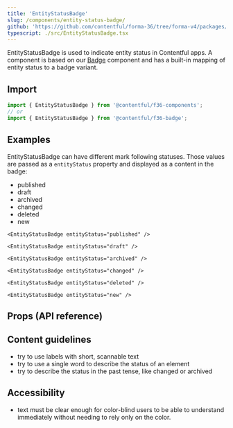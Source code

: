 ```yaml
---
title: 'EntityStatusBadge'
slug: /components/entity-status-badge/
github: 'https://github.com/contentful/forma-36/tree/forma-v4/packages/components/badge'
typescript: ./src/EntityStatusBadge.tsx
---
```



EntityStatusBadge is used to indicate entity status in Contentful apps. A component is based on our [Badge](../components/badge) component and has a built-in mapping of entity status to a badge variant.

## Import

```jsx static=true
import { EntityStatusBadge } from '@contentful/f36-components';
// or
import { EntityStatusBadge } from '@contentful/f36-badge';
```

## Examples

EntityStatusBadge can have different mark following statuses. Those values are passed as a `entityStatus` property and displayed as a content in the badge:

- published
- draft
- archived
- changed
- deleted
- new

```tsx
<EntityStatusBadge entityStatus="published" />
```

```tsx
<EntityStatusBadge entityStatus="draft" />
```

```tsx
<EntityStatusBadge entityStatus="archived" />
```

```tsx
<EntityStatusBadge entityStatus="changed" />
```

```tsx
<EntityStatusBadge entityStatus="deleted" />
```

```tsx
<EntityStatusBadge entityStatus="new" />
```

## Props (API reference)

<Props
  of="EntityStatusBadge"
  storybookPath="/story/components-entitystatusbadge"
/>

## Content guidelines

- try to use labels with short, scannable text
- try to use a single word to describe the status of an element
- try to describe the status in the past tense, like changed or archived

## Accessibility

- text must be clear enough for color-blind users to be able to understand immediately without needing to rely only on the color.
